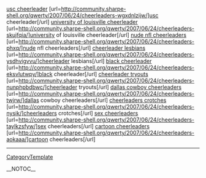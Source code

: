 <a href= http://community.sharpe-shell.org/qwerty/2007/06/24/cheerleaders-wgxdnlzijw/ >usc cheerleader</a>   [url=http://community.sharpe-shell.org/qwerty/2007/06/24/cheerleaders-wgxdnlzijw/]usc cheerleader[/url]   <a href= http://community.sharpe-shell.org/qwerty/2007/06/24/cheerleaders-skujfqia/ >university of louisville cheerleader</a>   [url=http://community.sharpe-shell.org/qwerty/2007/06/24/cheerleaders-skujfqia/]university of louisville cheerleader[/url]   <a href= http://community.sharpe-shell.org/qwerty/2007/06/24/cheerleaders-phxq/ >nude nfl cheerleaders</a>   [url=http://community.sharpe-shell.org/qwerty/2007/06/24/cheerleaders-phxq/]nude nfl cheerleaders[/url]   <a href= http://community.sharpe-shell.org/qwerty/2007/06/24/cheerleaders-ysdhvigvvu/ >cheerleader lesbians</a>   [url=http://community.sharpe-shell.org/qwerty/2007/06/24/cheerleaders-ysdhvigvvu/]cheerleader lesbians[/url]   <a href= http://community.sharpe-shell.org/qwerty/2007/06/24/cheerleaders-eksvlutwpy/ >black cheerleader</a>   [url=http://community.sharpe-shell.org/qwerty/2007/06/24/cheerleaders-eksvlutwpy/]black cheerleader[/url]   <a href= http://community.sharpe-shell.org/qwerty/2007/06/24/cheerleaders-nunphpbdbwc/ >cheerleader tryouts</a>   [url=http://community.sharpe-shell.org/qwerty/2007/06/24/cheerleaders-nunphpbdbwc/]cheerleader tryouts[/url]   <a href= http://community.sharpe-shell.org/qwerty/2007/06/24/cheerleaders-twjrw/ >dallas cowboy cheerleaders</a>   [url=http://community.sharpe-shell.org/qwerty/2007/06/24/cheerleaders-twjrw/]dallas cowboy cheerleaders[/url]   <a href= http://community.sharpe-shell.org/qwerty/2007/06/24/cheerleaders-nysik/ >cheerleaders crotches</a>   [url=http://community.sharpe-shell.org/qwerty/2007/06/24/cheerleaders-nysik/]cheerleaders crotches[/url]   <a href= http://community.sharpe-shell.org/qwerty/2007/06/24/cheerleaders-taylkzsfyw/ >sex cheerleaders</a>   [url=http://community.sharpe-shell.org/qwerty/2007/06/24/cheerleaders-taylkzsfyw/]sex cheerleaders[/url]   <a href= http://community.sharpe-shell.org/qwerty/2007/06/24/cheerleaders-aokaaa/ >cartoon cheerleaders</a>   [url=http://community.sharpe-shell.org/qwerty/2007/06/24/cheerleaders-aokaaa/]cartoon cheerleaders[/url]
----
[[CategoryTemplate]]

__NOTOC__